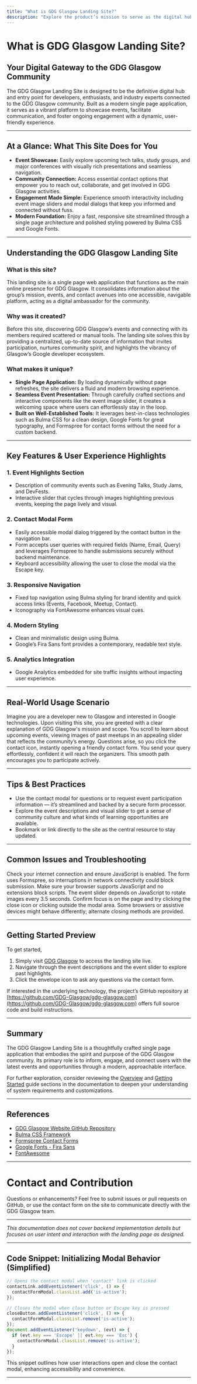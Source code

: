 ```yaml
---
title: "What is GDG Glasgow Landing Site?"
description: "Explore the product’s mission to serve as the digital hub for the GDG Glasgow community. Learn about its role in showcasing events, enabling communication, and fostering engagement through a modern single page application."
---
```


# What is GDG Glasgow Landing Site?

## Your Digital Gateway to the GDG Glasgow Community

The GDG Glasgow Landing Site is designed to be the definitive digital hub and entry point for developers, enthusiasts, and industry experts connected to the GDG Glasgow community. Built as a modern single page application, it serves as a vibrant platform to showcase events, facilitate communication, and foster ongoing engagement with a dynamic, user-friendly experience.

---

## At a Glance: What This Site Does for You

- **Event Showcase:** Easily explore upcoming tech talks, study groups, and major conferences with visually rich presentations and seamless navigation.
- **Community Connection:** Access essential contact options that empower you to reach out, collaborate, and get involved in GDG Glasgow activities.
- **Engagement Made Simple:** Experience smooth interactivity including event image sliders and modal dialogs that keep you informed and connected without fuss.
- **Modern Foundation:** Enjoy a fast, responsive site streamlined through a single page architecture and polished styling powered by Bulma CSS and Google Fonts.

---

## Understanding the GDG Glasgow Landing Site

### What is this site?

This landing site is a single page web application that functions as the main online presence for GDG Glasgow. It consolidates information about the group’s mission, events, and contact avenues into one accessible, navigable platform, acting as a digital ambassador for the community.

### Why was it created?

Before this site, discovering GDG Glasgow’s events and connecting with its members required scattered or manual tools. The landing site solves this by providing a centralized, up-to-date source of information that invites participation, nurtures community spirit, and highlights the vibrancy of Glasgow’s Google developer ecosystem.

### What makes it unique?

- **Single Page Application:** By loading dynamically without page refreshes, the site delivers a fluid and modern browsing experience.
- **Seamless Event Presentation:** Through carefully crafted sections and interactive components like the event image slider, it creates a welcoming space where users can effortlessly stay in the loop.
- **Built on Well-Established Tools:** It leverages best-in-class technologies such as Bulma CSS for a clean design, Google Fonts for great typography, and Formspree for contact forms without the need for a custom backend.

---

## Key Features & User Experience Highlights

### 1. Event Highlights Section

- Description of community events such as Evening Talks, Study Jams, and DevFests.
- Interactive slider that cycles through images highlighting previous events, keeping the page lively and visual.

### 2. Contact Modal Form

- Easily accessible modal dialog triggered by the contact button in the navigation bar.
- Form accepts user queries with required fields (Name, Email, Query) and leverages Formspree to handle submissions securely without backend maintenance.
- Keyboard accessibility allowing the user to close the modal via the Escape key.

### 3. Responsive Navigation

- Fixed top navigation using Bulma styling for brand identity and quick access links (Events, Facebook, Meetup, Contact).
- Iconography via FontAwesome enhances visual cues.

### 4. Modern Styling

- Clean and minimalistic design using Bulma.
- Google’s Fira Sans font provides a contemporary, readable text style.

### 5. Analytics Integration

- Google Analytics embedded for site traffic insights without impacting user experience.

---

## Real-World Usage Scenario

Imagine you are a developer new to Glasgow and interested in Google technologies. Upon visiting this site, you are greeted with a clear explanation of GDG Glasgow's mission and scope. You scroll to learn about upcoming events, viewing images of past meetups in an appealing slider that reflects the community’s energy. Questions arise, so you click the contact icon, instantly opening a friendly contact form. You send your query effortlessly, confident it will reach the organizers. This smooth path encourages you to participate actively.

---

## Tips & Best Practices

- Use the contact modal for questions or to request event participation information — it’s streamlined and backed by a secure form processor.
- Explore the event descriptions and visual slider to get a sense of community culture and what kinds of learning opportunities are available.
- Bookmark or link directly to the site as the central resource to stay updated.

---

## Common Issues and Troubleshooting

<AccordionGroup title="Frequently Encountered Issues">
<Accordion title="Contact Form Does Not Submit">
Check your internet connection and ensure JavaScript is enabled. The form uses Formspree, so interruptions in network connectivity could block submission.
</Accordion>
<Accordion title="Event Images Are Not Displaying or Not Changing">
Make sure your browser supports JavaScript and no extensions block scripts. The event slider depends on JavaScript to rotate images every 3.5 seconds.
</Accordion>
<Accordion title="Modal Window Does Not Close Using Escape Key">
Confirm focus is on the page and try clicking the close icon or clicking outside the modal area. Some browsers or assistive devices might behave differently; alternate closing methods are provided.
</Accordion>
</AccordionGroup>

---

## Getting Started Preview

To get started,

1. Simply visit [GDG Glasgow](https://gdg-glasgow.com) to access the landing site live.
2. Navigate through the event descriptions and the event slider to explore past highlights.
3. Click the envelope icon to ask any questions via the contact form.

If interested in the underlying technology, the project’s GitHub repository at [https://github.com/GDG-Glasgow/gdg-glasgow.com](https://github.com/GDG-Glasgow/gdg-glasgow.com) offers full source code and build instructions.

---

## Summary

The GDG Glasgow Landing Site is a thoughtfully crafted single page application that embodies the spirit and purpose of the GDG Glasgow community. Its primary role is to inform, engage, and connect users with the latest events and opportunities through a modern, approachable interface.

For further exploration, consider reviewing the [Overview](#) and [Getting Started](#) guide sections in the documentation to deepen your understanding of system requirements and customizations.


---

## References

- [GDG Glasgow Website GitHub Repository](https://github.com/GDG-Glasgow/gdg-glasgow.com)
- [Bulma CSS Framework](https://bulma.io)
- [Formspree Contact Forms](https://formspree.io)
- [Google Fonts - Fira Sans](https://fonts.google.com/specimen/Fira+Sans)
- [FontAwesome](https://fontawesome.com)

---

# Contact and Contribution

Questions or enhancements? Feel free to submit issues or pull requests on GitHub, or use the contact form on the site to communicate directly with the GDG Glasgow team.

---

*This documentation does not cover backend implementation details but focuses on user intent and interaction with the landing page as designed.*

---

## Code Snippet: Initializing Modal Behavior (Simplified)

```javascript
// Opens the contact modal when 'contact' link is clicked
contactLink.addEventListener('click', () => {
  contactFormModal.classList.add('is-active');
});

// Closes the modal when close button or Escape key is pressed
closeButton.addEventListener('click', () => {
  contactFormModal.classList.remove('is-active');
});
document.addEventListener('keydown', (evt) => {
  if (evt.key === 'Escape' || evt.key === 'Esc') {
    contactFormModal.classList.remove('is-active');
  }
});
```

This snippet outlines how user interactions open and close the contact modal, enhancing accessibility and convenience.

---